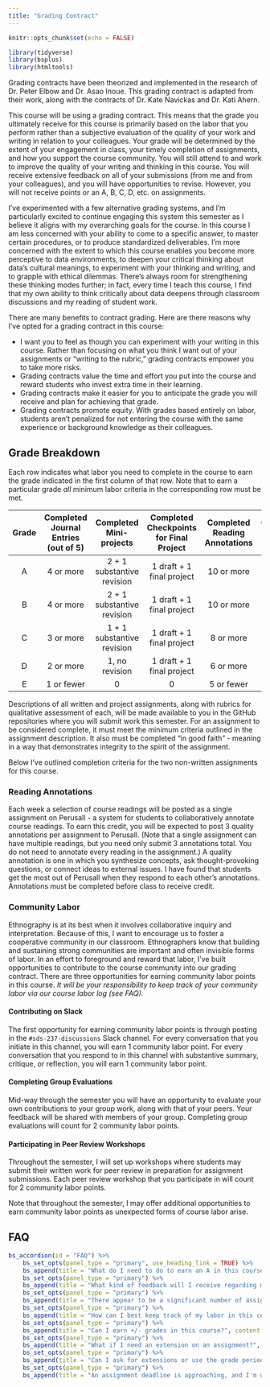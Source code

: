 ```yaml
---
title: "Grading Contract"
---
```


```r
knitr::opts_chunk$set(echo = FALSE)
```

```r
library(tidyverse)
library(bsplus)
library(htmltools)
```

<div class="alert alert-dismissible alert-info">
Grading contracts have been theorized and implemented in the research of Dr. Peter Elbow and Dr. Asao Inoue. This grading contract is adapted from their work, along with the contracts of Dr. Kate Navickas and Dr. Kati Ahern.
</div>

This course will be using a grading contract. This means that the grade you ultimately receive for this course is primarily based on the labor that you perform rather than a subjective evaluation of the quality of your work and writing in relation to your colleagues. Your grade will be determined by the extent of your engagement in class, your timely completion of assignments, and how you support the course community. You will still attend to and work to improve the quality of your writing and thinking in this course. You will receive extensive feedback on all of your submissions (from me and from your colleagues), and you will have opportunities to revise. However, you will not receive points or an A, B, C, D, etc. on assignments.

I've experimented with a few alternative grading systems, and I'm particularly excited to continue engaging this system this semester as I believe it aligns with my overarching goals for the course. In this course I am less concerned with your ability to come to a specific answer, to master certain procedures, or to produce standardized deliverables. I'm more concerned with the extent to which this course enables you become more perceptive to data environments, to deepen your critical thinking about data's cultural meanings, to experiment with your thinking and writing, and to grapple with ethical dilemmas. There's always room for strengthening these thinking modes further; in fact, every time I teach this course, I find that my own ability to think critically about data deepens through classroom discussions and my reading of student work.

There are many benefits to contract grading. Here are there reasons why I’ve opted for a grading contract in this course:

* I want you to feel as though you can experiment with your writing in this course. Rather than focusing on what you think I want out of your assignments or "writing to the rubric," grading contracts empower you to take more risks.
* Grading contracts value the time and effort you put into the course and reward students who invest extra time in their learning.
* Grading contracts make it easier for you to anticipate the grade you will receive and plan for achieving that grade.
* Grading contracts promote equity. With grades based entirely on labor, students aren’t penalized for not entering the course with the same experience or background knowledge as their colleagues.

## Grade Breakdown

Each row indicates what labor you need to complete in the course to earn the grade indicated in the first column of that row. Note that to earn a particular grade *all* minimum labor criteria in the corresponding row must be met.

| Grade | Completed Journal Entries (out of 5) | Completed Mini-projects | Completed Checkpoints for Final Project | Completed Reading Annotations | Community Labor Points | Enrichment
|:---:|:---:|:---:|:---:|:---:|:---:|:---:|
| A | 4 or more | 2 + 1 substantive revision | 1 draft + 1 final project | 10 or more | 8 or more | 3 |
| B | 4 or more | 2 + 1 substantive revision | 1 draft + 1 final project | 10 or more | 8 or more | 0 |
| C | 3 or more | 1 + 1 substantive revision | 1 draft + 1 final project | 8 or more  | 6 or more | 0 |
| D | 2 or more | 1, no revision             | 1 draft + 1 final project | 6 or more  | 4 or more | 0 |
| E | 1 or fewer| 0                          | 0                         | 5 or fewer | 3 or fewer| 0 |

Descriptions of all written and project assignments, along with rubrics for qualitative assessment of each, will be made available to you in the GitHub repositories where you will submit work this semester. For an assignment to be considered complete, it must meet the minimum criteria outlined in the assignment description. It also must be completed "in good faith" - meaning in a way that demonstrates integrity to the spirit of the assignment. 

Below I've outlined completion criteria for the two non-written assignments for this course. 

### Reading Annotations

Each week a selection of course readings will be posted as a single assignment on Perusall - a system for students to collaboratively annotate course readings. To earn this credit, you will be expected to post 3 quality annotations per assignment to Perusall. (Note that a single assignment can have multiple readings, but you need only submit 3 annotations total. You do not need to annotate every reading in the assignment.) A quality annotation is one in which you synthesize concepts, ask thought-provoking questions, or connect ideas to external issues. I have found that students get the most out of Perusall when they respond to each other's annotations. Annotations must be completed before class to receive credit.

### Community Labor

Ethnography is at its best when it involves collaborative inquiry and interpretation. Because of this, I want to encourage us to foster a cooperative community in our classroom. Ethnographers know that building and sustaining strong communities are important and often invisible forms of labor. In an effort to foreground and reward that labor, I've built opportunities to contribute to the course community into our grading contract. There are three opportunities for earning community labor points in this course. *It will be your responsibility to keep track of your community labor via our course labor log (see FAQ).*

#### Contributing on Slack

The first opportunity for earning community labor points is through posting in the `#sds-237-discussions` Slack channel. For every conversation that you initiate in this channel, you will earn 1 community labor point. For every conversation that you respond to in this channel with substantive summary, critique, or reflection, you will earn 1 community labor point. 

#### Completing Group Evaluations

Mid-way through the semester you will have an opportunity to evaluate your own contributions to your group work, along with that of your peers. Your feedback will be shared with members of your group. Completing group evaluations will count for 2 community labor points. 

#### Participating in Peer Review Workshops

Throughout the semester, I will set up workshops where students may submit their written work for peer review in preparation for assignment submissions. Each peer review workshop that you participate in will count for 2 community labor points. 

Note that throughout the semester, I may offer additional opportunities to earn community labor points as unexpected forms of course labor arise. 

## FAQ

```r
bs_accordion(id = "FAQ") %>%
    bs_set_opts(panel_type = "primary", use_heading_link = TRUE) %>%
    bs_append(title = "What do I need to do to earn an A in this course?", content = includeMarkdown("md/earning-an-a.md")) %>%
    bs_set_opts(panel_type = "primary") %>%
    bs_append(title = "What kind of feedback will I receive regarding my work?", content = "You will receive extensive feedback on all of your submissions (from me and from your colleagues), and you will have opportunities to revise. I will also provide rubrics for most assignments to indicate how I will evaluate your work. However, you will not receive points or an A, B, C, D, etc. on individual assignments.") %>%
    bs_set_opts(panel_type = "primary") %>%
    bs_append(title = "There appear to be a significant number of assignments and deadlines in this course. Why is this the case?", content = "I'll admit that this is a labor-intensive course. However, I've found the the syllabus appears more intimidating than the actual workload turns out to be. I've been very deliberate in pacing your assignments for two reasons - first, because developing the critical thinking skills required of ethnography demands building and consistently practicing observational habits, and second, to ensure there is plenty of time for you to revise work based on my feedback. If you are struggling with this course's workload, I recommend coming to talk with me in office hours.") %>%
    bs_set_opts(panel_type = "primary") %>%
    bs_append(title = "How can I best keep track of my labor in this course?", content = "Throughout the semester, you will be asked to keep track of your labor via a log that I will make available on Moodle. I will reference this log to calculate certain aspects of your final grade. Instructions for using the labor log will be provided in the first week of the course.") %>%
    bs_set_opts(panel_type = "primary") %>%
    bs_append(title = "Can I earn +/- grades in this course?", content = "+/- will be assigned to final grades at my discretion in cases where a student's work consistently exceeds the expectations (+) of their contracted grade or is in some way insufficient (-). Students can track their progress towards a grade modifier in feedback that I provide throughout the semester.") %>%
    bs_set_opts(panel_type = "primary") %>%
    bs_append(title = "What if I need an extension on an assignment?", content = "There is a 24-hour grace period on all written assignments, except for reading annotations. There will be no penalties for submitting the written assignment within this 24-hour period, and you do not need to inform me that you intend to take the extra time. You can also request up to a 72-hour extension on any written assignment, as long *as you make that request at least 48 hours before the original assignment due date*. You can request an extension by filling out the Extension Request form on Moodle, and I will confirm your extension on Slack. Beyond this, late assignments will not be accepted.") %>%
    bs_set_opts(panel_type = "primary") %>%
    bs_append(title = "Can I ask for extensions or use the grade period for reading annotations?", content = "Reading assignments/Perusall annotations prepare you to participate in class discussions. For this reason, they need to be completed by the due date for credit. I've provided considerable leeway to miss a reading annotation assignment from time-to-time in order to accommodate flexibility in this regard.")  %>%
    bs_set_opts(panel_type = "primary") %>%
    bs_append(title = "An assignment deadline is approaching, and I'm unhappy with the quality of my work. What should I do?", content = "While I always encourage students to strive to submit the best work they can, this course's grading contract, coupled with the course's revision assignments, permits you to submit work that you know you want to continue to improve upon without penalty. Not submitting assignments at all has the potentially to significantly lower your grade in this course, whereas submitting an assignment that could benefit from more revision will not be determinental to your grade as long as the minimum sumbission requirements are met.")   

```

